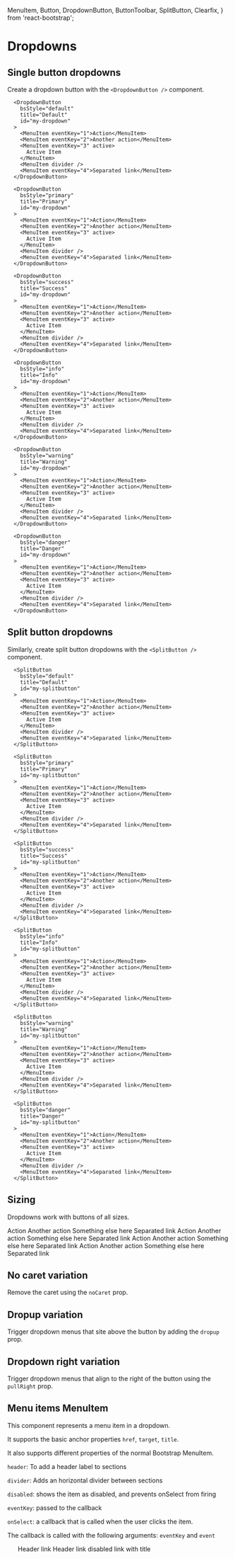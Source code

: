   MenuItem, Button, DropdownButton, ButtonToolbar, SplitButton,
  Clearfix,
} from 'react-bootstrap';

# Dropdowns

## Single button dropdowns

Create a dropdown button with the `<DropdownButton />` component.

<Playground>
  <ButtonToolbar>

      <DropdownButton
        bsStyle="default"
        title="Default"
        id="my-dropdown"
      >
        <MenuItem eventKey="1">Action</MenuItem>
        <MenuItem eventKey="2">Another action</MenuItem>
        <MenuItem eventKey="3" active>
          Active Item
        </MenuItem>
        <MenuItem divider />
        <MenuItem eventKey="4">Separated link</MenuItem>
      </DropdownButton>

      <DropdownButton
        bsStyle="primary"
        title="Primary"
        id="my-dropdown"
      >
        <MenuItem eventKey="1">Action</MenuItem>
        <MenuItem eventKey="2">Another action</MenuItem>
        <MenuItem eventKey="3" active>
          Active Item
        </MenuItem>
        <MenuItem divider />
        <MenuItem eventKey="4">Separated link</MenuItem>
      </DropdownButton>

      <DropdownButton
        bsStyle="success"
        title="Success"
        id="my-dropdown"
      >
        <MenuItem eventKey="1">Action</MenuItem>
        <MenuItem eventKey="2">Another action</MenuItem>
        <MenuItem eventKey="3" active>
          Active Item
        </MenuItem>
        <MenuItem divider />
        <MenuItem eventKey="4">Separated link</MenuItem>
      </DropdownButton>

      <DropdownButton
        bsStyle="info"
        title="Info"
        id="my-dropdown"
      >
        <MenuItem eventKey="1">Action</MenuItem>
        <MenuItem eventKey="2">Another action</MenuItem>
        <MenuItem eventKey="3" active>
          Active Item
        </MenuItem>
        <MenuItem divider />
        <MenuItem eventKey="4">Separated link</MenuItem>
      </DropdownButton>

      <DropdownButton
        bsStyle="warning"
        title="Warning"
        id="my-dropdown"
      >
        <MenuItem eventKey="1">Action</MenuItem>
        <MenuItem eventKey="2">Another action</MenuItem>
        <MenuItem eventKey="3" active>
          Active Item
        </MenuItem>
        <MenuItem divider />
        <MenuItem eventKey="4">Separated link</MenuItem>
      </DropdownButton>

      <DropdownButton
        bsStyle="danger"
        title="Danger"
        id="my-dropdown"
      >
        <MenuItem eventKey="1">Action</MenuItem>
        <MenuItem eventKey="2">Another action</MenuItem>
        <MenuItem eventKey="3" active>
          Active Item
        </MenuItem>
        <MenuItem divider />
        <MenuItem eventKey="4">Separated link</MenuItem>
      </DropdownButton>

  </ButtonToolbar>
</Playground>

## Split button dropdowns

Similarly, create split button dropdowns with the `<SplitButton />` component.

<Playground>
  <ButtonToolbar>

      <SplitButton
        bsStyle="default"
        title="Default"
        id="my-splitbutton"
      >
        <MenuItem eventKey="1">Action</MenuItem>
        <MenuItem eventKey="2">Another action</MenuItem>
        <MenuItem eventKey="3" active>
          Active Item
        </MenuItem>
        <MenuItem divider />
        <MenuItem eventKey="4">Separated link</MenuItem>
      </SplitButton>

      <SplitButton
        bsStyle="primary"
        title="Primary"
        id="my-splitbutton"
      >
        <MenuItem eventKey="1">Action</MenuItem>
        <MenuItem eventKey="2">Another action</MenuItem>
        <MenuItem eventKey="3" active>
          Active Item
        </MenuItem>
        <MenuItem divider />
        <MenuItem eventKey="4">Separated link</MenuItem>
      </SplitButton>

      <SplitButton
        bsStyle="success"
        title="Success"
        id="my-splitbutton"
      >
        <MenuItem eventKey="1">Action</MenuItem>
        <MenuItem eventKey="2">Another action</MenuItem>
        <MenuItem eventKey="3" active>
          Active Item
        </MenuItem>
        <MenuItem divider />
        <MenuItem eventKey="4">Separated link</MenuItem>
      </SplitButton>

      <SplitButton
        bsStyle="info"
        title="Info"
        id="my-splitbutton"
      >
        <MenuItem eventKey="1">Action</MenuItem>
        <MenuItem eventKey="2">Another action</MenuItem>
        <MenuItem eventKey="3" active>
          Active Item
        </MenuItem>
        <MenuItem divider />
        <MenuItem eventKey="4">Separated link</MenuItem>
      </SplitButton>

      <SplitButton
        bsStyle="warning"
        title="Warning"
        id="my-splitbutton"
      >
        <MenuItem eventKey="1">Action</MenuItem>
        <MenuItem eventKey="2">Another action</MenuItem>
        <MenuItem eventKey="3" active>
          Active Item
        </MenuItem>
        <MenuItem divider />
        <MenuItem eventKey="4">Separated link</MenuItem>
      </SplitButton>

      <SplitButton
        bsStyle="danger"
        title="Danger"
        id="my-splitbutton"
      >
        <MenuItem eventKey="1">Action</MenuItem>
        <MenuItem eventKey="2">Another action</MenuItem>
        <MenuItem eventKey="3" active>
          Active Item
        </MenuItem>
        <MenuItem divider />
        <MenuItem eventKey="4">Separated link</MenuItem>
      </SplitButton>

  </ButtonToolbar>
</Playground>

## Sizing

Dropdowns work with buttons of all sizes.

<Playground>
   <ButtonToolbar>
    <DropdownButton
      bsSize="large"
      title="Large button"
      id="dropdown-size-large"
    >
      <MenuItem eventKey="1">Action</MenuItem>
      <MenuItem eventKey="2">Another action</MenuItem>
      <MenuItem eventKey="3">Something else here</MenuItem>
      <MenuItem divider />
      <MenuItem eventKey="4">Separated link</MenuItem>
    </DropdownButton>
  </ButtonToolbar>

  <ButtonToolbar>
    <DropdownButton title="Default button" id="dropdown-size-medium">
      <MenuItem eventKey="1">Action</MenuItem>
      <MenuItem eventKey="2">Another action</MenuItem>
      <MenuItem eventKey="3">Something else here</MenuItem>
      <MenuItem divider />
      <MenuItem eventKey="4">Separated link</MenuItem>
    </DropdownButton>
  </ButtonToolbar>

  <ButtonToolbar>
    <DropdownButton
      bsSize="small"
      title="Small button"
      id="dropdown-size-small"
    >
      <MenuItem eventKey="1">Action</MenuItem>
      <MenuItem eventKey="2">Another action</MenuItem>
      <MenuItem eventKey="3">Something else here</MenuItem>
      <MenuItem divider />
      <MenuItem eventKey="4">Separated link</MenuItem>
    </DropdownButton>
  </ButtonToolbar>

  <ButtonToolbar>
    <DropdownButton
      bsSize="xsmall"
      title="Extra small button"
      id="dropdown-size-extra-small"
    >
      <MenuItem eventKey="1">Action</MenuItem>
      <MenuItem eventKey="2">Another action</MenuItem>
      <MenuItem eventKey="3">Something else here</MenuItem>
      <MenuItem divider />
      <MenuItem eventKey="4">Separated link</MenuItem>
    </DropdownButton>
  </ButtonToolbar>
</Playground>

## No caret variation

Remove the caret using the `noCaret` prop.

## Dropup variation

Trigger dropdown menus that site above the button by adding the `dropup` prop.

## Dropdown right variation

Trigger dropdown menus that align to the right of the button using the `pullRight` prop.

## Menu items MenuItem

This component represents a menu item in a dropdown.

It supports the basic anchor properties `href`, `target`, `title`.

It also supports different properties of the normal Bootstrap MenuItem.

`header`: To add a header label to sections

`divider`: Adds an horizontal divider between sections

`disabled`: shows the item as disabled, and prevents onSelect from firing

`eventKey`: passed to the callback

`onSelect`: a callback that is called when the user clicks the item.

The callback is called with the following arguments: `eventKey` and `event`

<Playground>
  <Clearfix>
    <ul className="dropdown-menu open">
      <MenuItem header>Header</MenuItem>
      <MenuItem>link</MenuItem>
      <MenuItem divider />
      <MenuItem header>Header</MenuItem>
      <MenuItem>link</MenuItem>
      <MenuItem disabled>disabled</MenuItem>
      <MenuItem title="See? I have a title.">link with title</MenuItem>
    </ul>
  </Clearfix>
</Playground>
